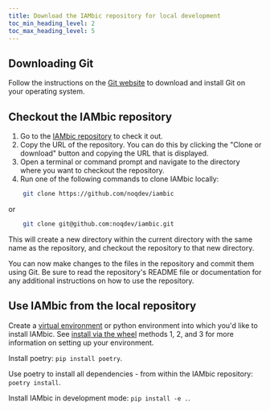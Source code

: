 ```yaml
---
title: Download the IAMbic repository for local development
toc_min_heading_level: 2
toc_max_heading_level: 5
---
```


## Downloading Git

Follow the instructions on the [Git website](https://git-scm.com/book/en/v2/Getting-Started-Installing-Git) to download and install Git on your operating system.

## Checkout the IAMbic repository
1. Go to the [IAMbic repository](https://github.com/noqdev/iambic) to check it out.
1. Copy the URL of the repository. You can do this by clicking the "Clone or download" button and copying the URL that is displayed.
1. Open a terminal or command prompt and navigate to the directory where you want to checkout the repository.
1. Run one of the following commands to clone IAMbic locally:

```bash
    git clone https://github.com/noqdev/iambic
```
or
```bash
    git clone git@github.com:noqdev/iambic.git
```


This will create a new directory within the current directory with the same name as the repository, and checkout the repository to that new directory.

You can now make changes to the files in the repository and commit them using Git. Be sure to read the repository's README file or documentation for any additional instructions on how to use the repository.

## Use IAMbic from the local repository

Create a [virtual environment](https://virtualenv.pypa.io/en/latest/user_guide.html) or python environment into which you'd like to install IAMbic. See [install via the wheel](/reference/installation/install_iambic_via_python_wheel) methods 1, 2, and 3 for more information on setting up your environment.

Install poetry: `pip install poetry`.

Use poetry to install all dependencies - from within the IAMbic repository: `poetry install`.

Install IAMbic in development mode: `pip install -e .`.
